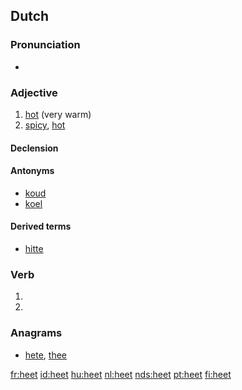 ==Dutch==

===Pronunciation===
* {{IPA|/ɦeːt/|lang=nl}}

===Adjective===
{{nl-adj|heter}}

# [[hot]] (very warm)
# [[spicy]], [[hot]]

====Declension====
{{nl-decl-adj|hete}}

====Antonyms====
* [[koud]]
* [[koel]]

====Derived terms====
* [[hitte]]

===Verb===
{{infl|nl}}

# {{nl-verb-form|p=123|n=sg|t=pres|m=ind|heten}}
# {{nl-verb-form|m=imp|heten}}

===Anagrams===
* [[hete#Dutch|hete]], [[thee#Dutch|thee]]

[[fr:heet]]
[[id:heet]]
[[hu:heet]]
[[nl:heet]]
[[nds:heet]]
[[pt:heet]]
[[fi:heet]]